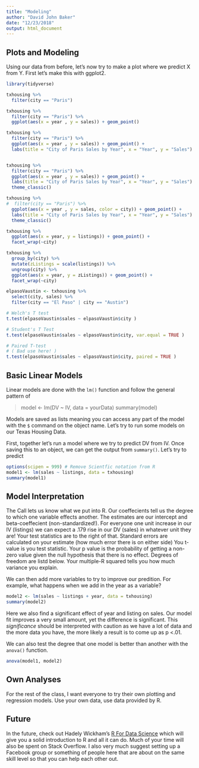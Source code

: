 ```yaml
---
title: "Modeling"
author: "David John Baker"
date: "12/23/2018"
output: html_document
---
```


## Plots and Modeling

Using our data from before, let's now try to make a plot where we predict X from Y.
First let's make this with ggplot2.

```r
library(tidyverse)

txhousing %>%
  filter(city == "Paris")

txhousing %>%
  filter(city == "Paris") %>%
  ggplot(aes(x = year , y = sales)) + geom_point()

txhousing %>%
  filter(city == "Paris") %>%
  ggplot(aes(x = year , y = sales)) + geom_point() + 
  labs(title = "City of Paris Sales by Year", x = "Year", y = "Sales")


txhousing %>%
  filter(city == "Paris") %>%
  ggplot(aes(x = year , y = sales)) + geom_point() + 
  labs(title = "City of Paris Sales by Year", x = "Year", y = "Sales") +
  theme_classic()

txhousing %>%
#  filter(city == "Paris") %>%
  ggplot(aes(x = year , y = sales, color = city)) + geom_point() + 
  labs(title = "City of Paris Sales by Year", x = "Year", y = "Sales") +
  theme_classic()

txhousing %>%
  ggplot(aes(x = year, y = listings)) + geom_point() +
  facet_wrap(~city)

txhousing %>%
  group_by(city) %>%
  mutate(zListings = scale(listings)) %>%
  ungroup(city) %>%
  ggplot(aes(x = year, y = zListings)) + geom_point() +
  facet_wrap(~city)

elpasoVaustin <- txhousing %>%
  select(city, sales) %>%
  filter(city == "El Paso" | city == "Austin")

# Welch's T test
t.test(elpasoVaustin$sales ~ elpasoVaustin$city )

# Student's T Test
t.test(elpasoVaustin$sales ~ elpasoVaustin$city, var.equal = TRUE )

# Paired T-test 
# ( Bad use here! )
t.test(elpasoVaustin$sales ~ elpasoVaustin$city, paired = TRUE )


```


## Basic Linear Models 

Linear models are done with the ```lm()``` function and follow the general pattern of

> model <- lm(DV ~ IV, data = yourData)
> summary(model)

Models are saved as lists meaning you can access any part of the model with the ```$``` command on the object name.
Let's try to run some models on our Texas Housing Data.

First, together let's run a model where we try to predict DV from IV.
Once saving this to an object, we can get the output from ```summary()```.
Let's try to predict 

```r
options(scipen = 999) # Remove Scientfic notation from R 
model1 <- lm(sales ~ listings, data = txhousing)
summary(model1)
```


## Model Interpretation

The Call lets us know what we put into R.
Our coeffecients tell us the degree to which one variable effects another.
The estimates are our intercept and beta-coeffecient (non-standardized!).
For everyone one unit increase in our IV (listings) we can expect a .179 rise in our DV (sales) in whatever unit they are!
Your test statistics are to the right of that.
Standard errors are calculated on your estimate (how much error there is on either side)
You t-value is you test statistic.
Your p value is the probability of getting a non-zero value given the null hypothesis that there is no effect.
Degrees of freedom are listd below.
Your multiple-R squared tells you how much variance you explain.

We can then add more variables to try to improve our predition.
For example, what happens when we add in the year as a variable?

```r
model2 <- lm(sales ~ listings + year, data = txhousing)
summary(model2)
```

Here we also find a significant effect of year and listing on sales.
Our model fit improves a very small amount, yet the difference is significant.
This *significance* should be interpreted with caution as we have a lot of data and the more data you have, the more likely a result is to come up as p <.01.

We can also test the degree that one model is better than another with the ```anova()``` function.

```r
anova(model1, model2)
```

## Own Analyses

For the rest of the class, I want everyone to try their own plotting and regression models.
Use your own data, use data provided by R. 

## Future

In the future, check out Hadely Wickham's [R For Data Science](https://r4ds.had.co.nz/) which will give you a solid introduction to R and all it can do.
Much of your time will also be spent on Stack Overflow.
I also very much suggest setting up a Facebook group or something of people here that are about on the same skill level so that you can help each other out.
